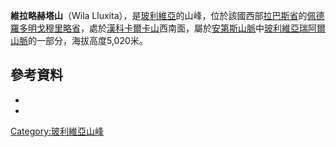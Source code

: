 {{Coord|16|6|53|S|68|13|52|W|display=title}}

'''維拉略赫塔山'''（Wila Lluxita），是[[玻利維亞|玻利維亞]]的山峰，位於該國西部[[拉巴斯省|拉巴斯省]]的[[佩德羅多明戈穆里略省|佩德羅多明戈穆里略省]]，處於[[漢科卡爾卡山|漢科卡爾卡山]]西南面，屬於[[安第斯山脈|安第斯山脈]]中[[玻利維亞瑞阿爾山脈|玻利維亞瑞阿爾山脈]]的一部分，海拔高度5,020米。

==參考資料==
*{{cite web|url=http://www.katari.org/diccionario/diccionario.php|title=Diccionario Quechua - Aymara al español|author=<!--Staff writer(s); no by-line.-->|date=|website=|publisher=katari.org|accessdate=November 2, 2014|archive-date=2017-10-07|archive-url=https://web.archive.org/web/20171007014040/http://www.katari.org/diccionario/diccionario.php|dead-url=no}}
*{{cite web|url=http://www.ine.gob.bo/publicaciones/visorPdf.aspx?Codigo=020101&tipo=1|title=La Paz|author=<!--Staff writer(s); no by-line.-->|date=|website=|publisher=INE, Bolivia|accessdate=November 2, 2014|deadurl=yes|archiveurl=https://web.archive.org/web/20141102093813/http://www.ine.gob.bo/publicaciones/visorPdf.aspx?Codigo=020101&tipo=1|archivedate=2014年11月2日}}

{{Bolivia-geo-stub}}
[[Category:玻利維亞山峰|Category:玻利維亞山峰]]